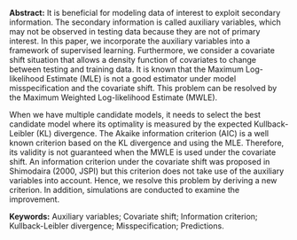 <span>**Abstract:**</span> It is beneficial for modeling data of
interest to exploit secondary information. The secondary information is
called auxiliary variables, which may not be observed in testing data
because they are not of primary interest. In this paper, we incorporate
the auxiliary variables into a framework of supervised learning.
Furthermore, we consider a covariate shift situation that allows a
density function of covariates to change between testing and training
data. It is known that the Maximum Log-likelihood Estimate (MLE) is not
a good estimator under model misspecification and the covariate shift.
This problem can be resolved by the Maximum Weighted Log-likelihood
Estimate (MWLE).

When we have multiple candidate models, it needs to select the best
candidate model where its optimality is measured by the expected
Kullback-Leibler (KL) divergence. The Akaike information criterion (AIC)
is a well known criterion based on the KL divergence and using the MLE.
Therefore, its validity is not guaranteed when the MWLE is used under
the covariate shift. An information criterion under the covariate shift
was proposed in Shimodaira (2000, JSPI) but this criterion does not take
use of the auxiliary variables into account. Hence, we resolve this
problem by deriving a new criterion. In addition, simulations are
conducted to examine the improvement.

<span>**Keywords:**</span> Auxiliary variables; Covariate shift;
Information criterion; Kullback-Leibler divergence; Misspecification;
Predictions.
